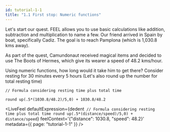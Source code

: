```yaml
---
id: tutorial-1-1
title: "1.1 First stop: Numeric functions"
---
```



Let's start our quest. FEEL allows you to use basic calculations like addition, subtraction and multiplication to name a few. Our friend arrived in Spain by boat, specifically Cadiz. The goal is to reach Pamplona (which is 1,030.8 kms away).

As part of the quest, Camundonaut received magical items and decided to use The Boots of Hermes, which give its wearer a speed of 48.2 kms/hour.

Using numeric functions, how long would it take him to get there? Consider resting for 30 minutes every 5 hours (Let's also round up the number for total resting time)

```
// Formula considering resting time plus total time

round up(.5*(1030.8/48.2)/5,0) + 1030.8/48.2

```

<LiveFeel
  defaultExpression={dedent`
      // Formula considering resting time plus total time
      round up(.5*(distance/speed)/5,0) + distance/speed`}
  feelContext='{"distance": 1030.8, "speed": 48.2}'
  metadata={{ page: "tutorial-1-1" }}
/>
